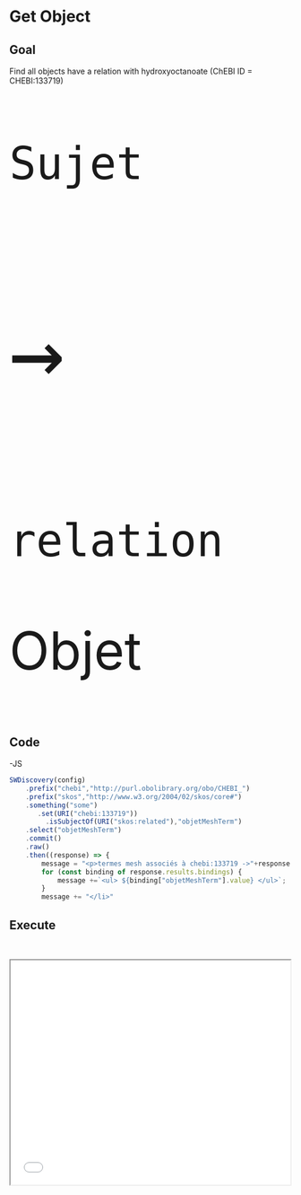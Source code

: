 # Get Object
## Goal
Find all objects have a relation with hydroxyoctanoate (ChEBI ID = CHEBI:133719)

::: {.absolute left=50 top=200 width="50" height="250" style="font-size:70pt; "}
`Sujet`
:::
::: {.absolute left=480 top=135 width="250" height="250" style="font-size:145pt; "}
`→`
:::
::: {.absolute left=300 top=350 width="50" height="250" style="font-size:70pt; "}
`relation`
:::
::: {.absolute left=750 top=200 width="50" height="250" style="font-size:70pt; "}
Objet
:::


## Code
-JS
```.js
SWDiscovery(config)
    .prefix("chebi","http://purl.obolibrary.org/obo/CHEBI_")
    .prefix("skos","http://www.w3.org/2004/02/skos/core#")
    .something("some")
       .set(URI("chebi:133719"))
         .isSubjectOf(URI("skos:related"),"objetMeshTerm")
    .select("objetMeshTerm")
    .commit()
    .raw()
    .then((response) => {
        message = "<p>termes mesh associés à chebi:133719 ->"+response.results.bindings.length + "</p>" ;
        for (const binding of response.results.bindings) {
            message +=`<ul> ${binding["objetMeshTerm"].value} </ul>`;
        }
        message += "</li>"
```

## Execute
<br>
```{=html}
<iframe 
   src="../exo2_html_view/view_1.html" 
   width="500"
   height="400">
</iframe>
```